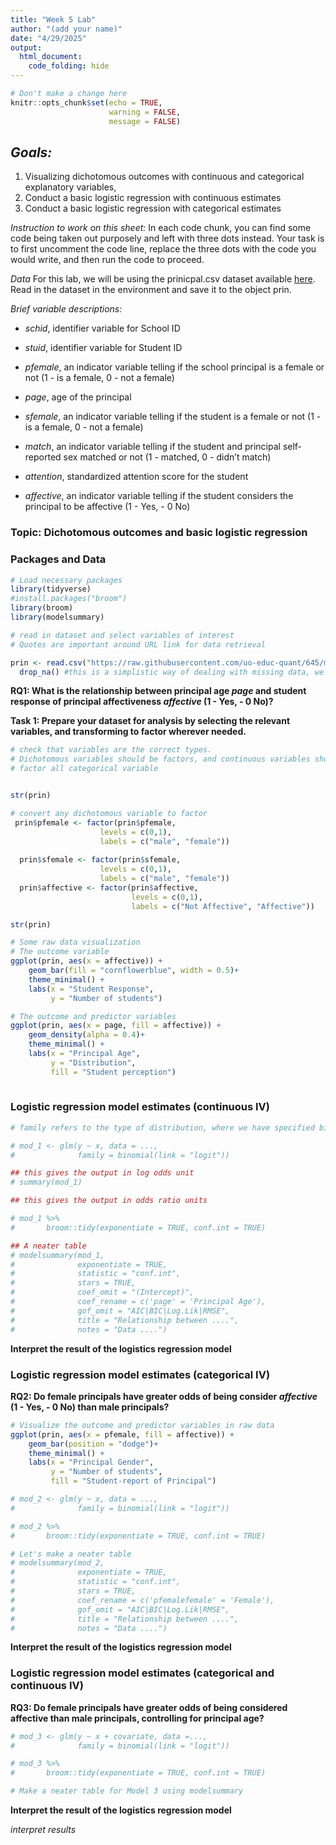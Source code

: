```yaml
---
title: "Week 5 Lab"
author: "(add your name)"
date: "4/29/2025"
output:
  html_document:
    code_folding: hide
---
```


```r

# Don't make a change here
knitr::opts_chunk$set(echo = TRUE,
                      warning = FALSE,
                      message = FALSE)
```

## *Goals:*

1. Visualizing dichotomous outcomes with continuous and categorical explanatory variables,
2. Conduct a basic logistic regression with continuous estimates 
3. Conduct a basic logistic regression with categorical estimates 

*Instruction to work on this sheet:* In each code chunk, you can find some code being taken out purposely and left with three dots instead. Your task is to first uncomment the code line, replace the three dots with the code you would write, and then run the code to proceed.

*Data*
For this lab, we will be using the prinicpal.csv dataset available [here](https://raw.githubusercontent.com/uo-educ-quant/645/master/data/principal.csv). 
Read in the dataset in the environment and save it to the object prin.

*Brief variable descriptions:*

 - *schid*, identifier variable for School ID
 
 - *stuid*, identifier variable for Student ID
 
 - *pfemale*, an indicator variable telling if the school principal is a female or not (1 - is a female, 0 - not a female)
 
 - *page*, age of the principal
 
 - *sfemale*, an indicator variable telling if the student is a female or not (1 - is a female, 0 - not a female)
 
 - *match*, an indicator variable telling if the student and principal self-reported sex matched or not (1 - matched, 0 - didn't match)
 
 - *attention*, standardized attention score for the student
 
 - *affective*, an indicator variable telling if the student considers the principal to be affective (1 - Yes, - 0 No)

### Topic: Dichotomous outcomes and basic logistic regression

### Packages and Data 

```r
# Load necessary packages 
library(tidyverse)
#install.packages("broom")
library(broom)
library(modelsummary)

# read in dataset and select variables of interest 
# Quotes are important around URL link for data retrieval 

prin <- read.csv("https://raw.githubusercontent.com/uo-educ-quant/645/master/data/principal.csv") %>% 
  drop_na() #this is a simplistic way of dealing with missing data, we simply drop observations with missingness on any row
```

**RQ1: What is the relationship between principal age _page_ and student response of principal affectiveness _affective_ (1 - Yes, - 0 No)?**

**Task 1: Prepare your dataset for analysis by selecting the relevant variables, and transforming to factor wherever needed.**

```r
# check that variables are the correct types. 
# Dichotomous variables should be factors, and continuous variables should be numeric (num) or integers (int).
# factor all categorical variable


str(prin)

# convert any dichotomous variable to factor
 prin$pfemale <- factor(prin$pfemale,
                    levels = c(0,1),
                    labels = c("male", "female"))
 
  prin$sfemale <- factor(prin$sfemale,
                    levels = c(0,1),
                    labels = c("male", "female"))
  prin$affective <- factor(prin$affective, 
                           levels = c(0,1),
                           labels = c("Not Affective", "Affective"))

str(prin)
```

```r
# Some raw data visualization
# The outcome variable
ggplot(prin, aes(x = affective)) +
    geom_bar(fill = "cornflowerblue", width = 0.5)+
    theme_minimal() +
    labs(x = "Student Response",
         y = "Number of students")

# The outcome and predictor variables
ggplot(prin, aes(x = page, fill = affective)) +
    geom_density(alpha = 0.4)+
    theme_minimal() +
    labs(x = "Principal Age",
         y = "Distribution",
         fill = "Student perception")
    
```


### Logistic regression model estimates (continuous IV)

```r
# family refers to the type of distribution, where we have specified binomial, and the link asks for the link function that we want to use, which is the logit for a logistic regression.

# mod_1 <- glm(y ~ x, data = ...,
#              family = binomial(link = "logit"))

## this gives the output in log odds unit
# summary(mod_1)

## this gives the output in odds ratio units

# mod_1 %>%
#       broom::tidy(exponentiate = TRUE, conf.int = TRUE)
```


```r
## A neater table        
# modelsummary(mod_1,
#              exponentiate = TRUE,
#              statistic = "conf.int",
#              stars = TRUE,
#              coef_omit = "(Intercept)",
#              coef_rename = c('page' = 'Principal Age'),
#              gof_omit = "AIC|BIC|Log.Lik|RMSE",
#              title = "Relationship between ....",
#              notes = "Data ....")
```

**Interpret the result of the logistics regression model**


### Logistic regression model estimates (categorical IV)

**RQ2: Do female principals have greater odds of being consider _affective_ (1 - Yes, - 0 No) than male principals?**

```r
# Visualize the outcome and predictor variables in raw data
ggplot(prin, aes(x = pfemale, fill = affective)) +
    geom_bar(position = "dodge")+
    theme_minimal() +
    labs(x = "Principal Gender",
         y = "Number of students",
         fill = "Student-report of Principal")
```


```r
# mod_2 <- glm(y ~ x, data = ...,
#              family = binomial(link = "logit"))

# mod_2 %>%
#       broom::tidy(exponentiate = TRUE, conf.int = TRUE)
```
```r
# Let's make a neater table
# modelsummary(mod_2,
#              exponentiate = TRUE, 
#              statistic = "conf.int",
#              stars = TRUE,
#              coef_rename = c('pfemalefemale' = 'Female'),
#              gof_omit = "AIC|BIC|Log.Lik|RMSE",
#              title = "Relationship between ....",
#              notes = "Data ....")
```

**Interpret the result of the logistics regression model**

### Logistic regression model estimates (categorical and continuous IV)

**RQ3: Do female principals have greater odds of being considered affective than male principals, controlling for principal age?**

```r
# mod_3 <- glm(y ~ x + covariate, data =...,
#              family = binomial(link = "logit"))

# mod_3 %>% 
#       broom::tidy(exponentiate = TRUE, conf.int = TRUE)
```

```r
# Make a neater table for Model 3 using modelsummary
```

**Interpret the result of the logistics regression model**

*interpret results*






